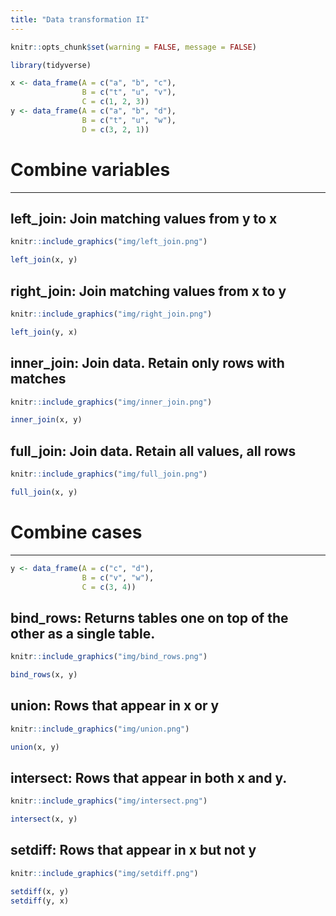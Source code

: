 ```yaml
---
title: "Data transformation II"
---
```


```r
knitr::opts_chunk$set(warning = FALSE, message = FALSE)
```

```r
library(tidyverse)
```

```r
x <- data_frame(A = c("a", "b", "c"),
                B = c("t", "u", "v"),
                C = c(1, 2, 3))
y <- data_frame(A = c("a", "b", "d"),
                B = c("t", "u", "w"),
                D = c(3, 2, 1))
```


# Combine variables
___

## **left_join**: Join matching values from y to x

```r
knitr::include_graphics("img/left_join.png")
```

```r
left_join(x, y)
```

## **right_join**: Join matching values from x to y

```r
knitr::include_graphics("img/right_join.png")
```

```r
left_join(y, x)
```

## **inner_join**: Join data. Retain only rows with matches

```r
knitr::include_graphics("img/inner_join.png")
```

```r
inner_join(x, y)
```


## **full_join**: Join data. Retain all values, all rows

```r
knitr::include_graphics("img/full_join.png")
```

```r
full_join(x, y)
```

# Combine cases
___

```r
y <- data_frame(A = c("c", "d"),
                B = c("v", "w"),
                C = c(3, 4))
```


## **bind_rows**: Returns tables one on top of the other as a single table.

```r
knitr::include_graphics("img/bind_rows.png")
```

```r
bind_rows(x, y)
```

## **union**: Rows that appear in x or y

```r
knitr::include_graphics("img/union.png")
```


```r
union(x, y)
```

## **intersect**: Rows that appear in both x and y.

```r
knitr::include_graphics("img/intersect.png")
```


```r
intersect(x, y)
```

## **setdiff**: Rows that appear in x but not y

```r
knitr::include_graphics("img/setdiff.png")
```


```r
setdiff(x, y)
setdiff(y, x)
```